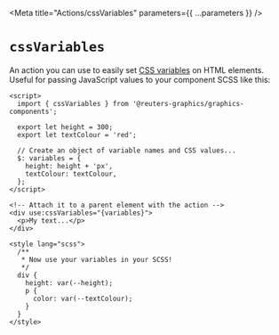 
<Meta title="Actions/cssVariables" parameters={{ ...parameters }} />

# `cssVariables`

An action you can use to easily set [CSS variables](https://developer.mozilla.org/en-US/docs/Web/CSS/Using_CSS_custom_properties) on HTML elements. Useful for passing JavaScript values to your component SCSS like this:

```svelte
<script>
  import { cssVariables } from '@reuters-graphics/graphics-components';

  export let height = 300;
  export let textColour = 'red';

  // Create an object of variable names and CSS values...
  $: variables = {
    height: height + 'px',
    textColour: textColour,
  };
</script>

<!-- Attach it to a parent element with the action -->
<div use:cssVariables="{variables}">
  <p>My text...</p>
</div>

<style lang="scss">
  /**
   * Now use your variables in your SCSS!
   */
  div {
    height: var(--height);
    p {
      color: var(--textColour);
    }
  }
</style>
```
